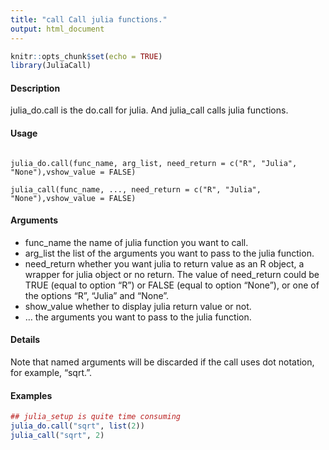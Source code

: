 ```yaml
---
title: "call Call julia functions."
output: html_document
---
```


```r
knitr::opts_chunk$set(echo = TRUE)
library(JuliaCall)
```



#### Description

julia_do.call is the do.call for julia. And julia_call calls julia functions.

#### Usage
<pre><code>
julia_do.call(func_name, arg_list, need_return = c("R", "Julia", "None"),vshow_value = FALSE)

julia_call(func_name, ..., need_return = c("R", "Julia", "None"),vshow_value = FALSE)
</code></pre>
#### Arguments
* func_name the name of julia function you want to call.
* arg_list the list of the arguments you want to pass to the julia function.
* need_return whether you want julia to return value as an R object, a wrapper for julia object or no return. The value of need_return could be TRUE (equal to option "R") or FALSE (equal to option "None"), or one of the options "R", "Julia" and "None".
* show_value whether to display julia return value or not.
* ... the arguments you want to pass to the julia function.

#### Details
Note that named arguments  will be discarded if the call uses dot notation, for example, "sqrt.".

#### Examples
```r

## julia_setup is quite time consuming
julia_do.call("sqrt", list(2))
julia_call("sqrt", 2)
```
